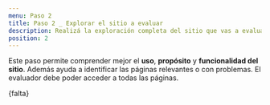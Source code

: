 ```yaml
---
menu: Paso 2
title: Paso 2 _ Explorar el sitio a evaluar
description: Realizá la exploración completa del sitio que vas a evaluar.
position: 2
---
```


Este paso permite comprender mejor el **uso**, **propósito** y **funcionalidad del sitio**. Además ayuda a identificar las páginas relevantes o con problemas. El evaluador debe poder acceder a todas las páginas.

{falta}
